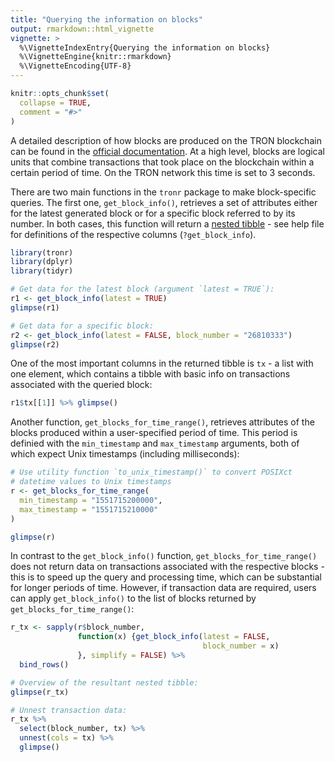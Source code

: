 ```yaml
---
title: "Querying the information on blocks"
output: rmarkdown::html_vignette
vignette: >
  %\VignetteIndexEntry{Querying the information on blocks}
  %\VignetteEngine{knitr::rmarkdown}
  %\VignetteEncoding{UTF-8}
---
```


```r
knitr::opts_chunk$set(
  collapse = TRUE,
  comment = "#>"
)
```

A detailed description of how blocks are produced on the TRON blockchain can be found in the [official documentation](https://tronprotocol.github.io/documentation-en/introduction/dpos/#block-producing-process "The block producing process"). At a high level, blocks are logical units that combine transactions that took place on the blockchain within a certain period of time. On the TRON network this time is set to 3 seconds.

There are two main functions in the `tronr` package to make block-specific queries. The first one, `get_block_info()`, retrieves a set of attributes either for the latest generated block or for a specific block referred to by its number. In both cases, this function will return a [nested tibble](https://tidyr.tidyverse.org/articles/nest.html "Nested data in R") - see help file for definitions of the respective columns (`?get_block_info`).

```r
library(tronr)
library(dplyr)
library(tidyr)

# Get data for the latest block (argument `latest = TRUE`):
r1 <- get_block_info(latest = TRUE)
glimpse(r1)

# Get data for a specific block:
r2 <- get_block_info(latest = FALSE, block_number = "26810333")
glimpse(r2)
```

One of the most important columns in the returned tibble is `tx` - a list with one element, which contains a tibble with basic info on transactions associated with the queried block:

```r
r1$tx[[1]] %>% glimpse()
```

Another function, `get_blocks_for_time_range()`, retrieves attributes of the blocks produced within a user-specified period of time. This period is definied with the `min_timestamp` and `max_timestamp` arguments, both of which expect Unix timestamps (including milliseconds):

```r
# Use utility function `to_unix_timestamp()` to convert POSIXct
# datetime values to Unix timestamps
r <- get_blocks_for_time_range(
  min_timestamp = "1551715200000",
  max_timestamp = "1551715210000"
)

glimpse(r)
```

In contrast to the `get_block_info()` function, `get_blocks_for_time_range()` does not return data on transactions associated with the respective blocks - this is to speed up the query and processing time, which can be substantial for longer periods of time. However, if transaction data are required, users can apply `get_block_info()` to the list of blocks returned by `get_blocks_for_time_range()`:

```r
r_tx <- sapply(r$block_number, 
               function(x) {get_block_info(latest = FALSE,
                                           block_number = x)
               }, simplify = FALSE) %>% 
  bind_rows()

# Overview of the resultant nested tibble:
glimpse(r_tx)

# Unnest transaction data:
r_tx %>% 
  select(block_number, tx) %>% 
  unnest(cols = tx) %>% 
  glimpse()
```

\
